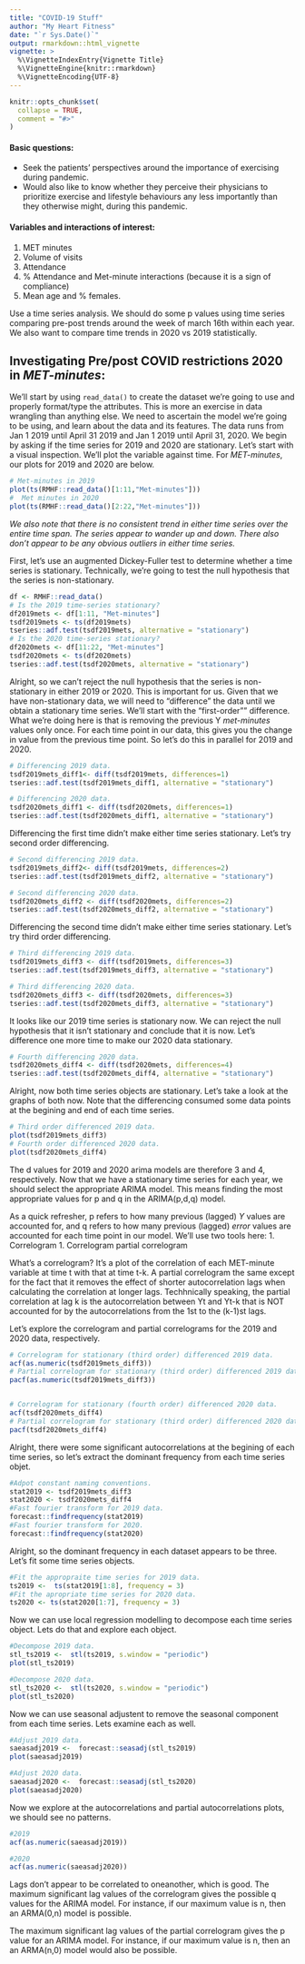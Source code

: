 ```yaml
---
title: "COVID-19 Stuff"
author: "My Heart Fitness"
date: "`r Sys.Date()`"
output: rmarkdown::html_vignette
vignette: >
  %\VignetteIndexEntry{Vignette Title}
  %\VignetteEngine{knitr::rmarkdown}
  %\VignetteEncoding{UTF-8}
---
```


```r
knitr::opts_chunk$set(
  collapse = TRUE,
  comment = "#>"
)
```


#### Basic questions:
* Seek the patients' perspectives around the importance of exercising during pandemic.
* Would also like to know whether they perceive their physicians to prioritize exercise and lifestyle behaviours any less importantly than they otherwise might, during this pandemic.

#### Variables and interactions of interest:
1. MET minutes
1. Volume of visits
1. Attendance
1. % Attendance and Met-minute interactions (because it is a sign of compliance)
1. Mean age and % females.

Use a time series analysis. We should do some p values using time series comparing pre-post trends around the week of march 16th within each year. We also want to compare time trends in 2020 vs 2019 statistically.

## Investigating Pre/post COVID restrictions 2020 in *MET-minutes*:

We'll start by using `read_data()` to create the dataset we're going to use and properly format/type the attributes. This is more an exercise in data wrangling than anything else.
We need to ascertain the model we're going to be using, and learn about the data and its features. The data runs from Jan 1 2019 until April 31 2019 and Jan 1 2019 until April 31, 2020. We begin by asking if the time series for 2019 and 2020 are stationary. Let's start with a visual inspection. We'll plot the variable against time. For *MET-minutes*, our plots for 2019 and 2020 are below.

```r
# Met-minutes in 2019
plot(ts(RMHF::read_data()[1:11,"Met-minutes"]))
#  Met minutes in 2020
plot(ts(RMHF::read_data()[2:22,"Met-minutes"]))
```

_We also note that there is no consistent trend in either time series over the entire time span. The series appear to wander up and down. There also don't appear to be any obvious outliers in either time series._

First, let's use an augmented Dickey-Fuller test to determine whether a time series is stationary. Technically, we're going to test the null hypothesis that the series is non-stationary.

```r
df <- RMHF::read_data()
# Is the 2019 time-series stationary?
df2019mets <- df[1:11, "Met-minutes"]
tsdf2019mets <- ts(df2019mets)
tseries::adf.test(tsdf2019mets, alternative = "stationary")
# Is the 2020 time-series stationary?
df2020mets <- df[11:22, "Met-minutes"]
tsdf2020mets <- ts(df2020mets)
tseries::adf.test(tsdf2020mets, alternative = "stationary")
```

Alright, so we can't reject the null hypothesis that the series is non-stationary in either 2019 or 2020. This is important for us. Given that we have non-stationary data, we will need to “difference” the data until we obtain a stationary time series. We'll start with the “first-order"" difference. What we're doing here is that is removing the previous Y _met-minutes_ values only once.  For each time point in our data, this gives you the change in value from the previous time point. So let's do this in parallel for 2019 and 2020.

```r
# Differencing 2019 data.
tsdf2019mets_diff1<- diff(tsdf2019mets, differences=1)
tseries::adf.test(tsdf2019mets_diff1, alternative = "stationary")

# Differencing 2020 data.
tsdf2020mets_diff1 <- diff(tsdf2020mets, differences=1)
tseries::adf.test(tsdf2020mets_diff1, alternative = "stationary")
```

Differencing the first time didn't make either time series stationary. Let's try second order differencing.

```r
# Second differencing 2019 data.
tsdf2019mets_diff2<- diff(tsdf2019mets, differences=2)
tseries::adf.test(tsdf2019mets_diff2, alternative = "stationary")

# Second differencing 2020 data.
tsdf2020mets_diff2 <- diff(tsdf2020mets, differences=2)
tseries::adf.test(tsdf2020mets_diff2, alternative = "stationary")
```

Differencing the second time didn't make either time series stationary. Let's try third order differencing.

```r
# Third differencing 2019 data.
tsdf2019mets_diff3 <- diff(tsdf2019mets, differences=3)
tseries::adf.test(tsdf2019mets_diff3, alternative = "stationary")

# Third differencing 2020 data.
tsdf2020mets_diff3 <- diff(tsdf2020mets, differences=3)
tseries::adf.test(tsdf2020mets_diff3, alternative = "stationary")
```

It looks like our 2019 time series is stationary now. We can reject the null hypothesis that it isn't stationary and conclude that it is now. Let's difference one more time to make our 2020 data stationary.
```r
# Fourth differencing 2020 data.
tsdf2020mets_diff4 <- diff(tsdf2020mets, differences=4)
tseries::adf.test(tsdf2020mets_diff4, alternative = "stationary")
```
Alright, now both time series objects are stationary. Let's take a look at the graphs of both now. Note that the differencing consumed some data points at the begining and end of each time series.
```r
# Third order differenced 2019 data.
plot(tsdf2019mets_diff3)
# Fourth order differenced 2020 data.
plot(tsdf2020mets_diff4)
```

The d values for 2019 and 2020 arima models are therefore 3 and 4, respectively. Now that we have a stationary time series for each year, we should select the appropriate ARIMA model. This means finding the most appropriate values for p and q in the ARIMA(p,d,q) model.

As a quick refresher, p refers to how many previous (lagged) *Y* values are accounted for, and q refers to how many previous (lagged) *error* values are accounted for each time point in our model. We'll use two tools here:
1. Correlogram
1. Correlogram partial correlogram

What's a correlogram? It's a plot of the correlation of each MET-minute variable at time t with that at time t-k. A partial correlogram the same except for the fact that it removes the effect of shorter autocorrelation lags when calculating the correlation at longer lags. Techhnically speaking, the partial correlation at lag k is the autocorrelation between Yt and Yt-k that is NOT accounted for by the autocorrelations from the 1st to the (k-1)st lags.

Let's explore the correlogram and partial correlograms for the 2019 and 2020 data, respectively.
```r
# Correlogram for stationary (third order) differenced 2019 data.
acf(as.numeric(tsdf2019mets_diff3))
# Partial correlogram for stationary (third order) differenced 2019 data.
pacf(as.numeric(tsdf2019mets_diff3))


# Correlogram for stationary (fourth order) differenced 2020 data.
acf(tsdf2020mets_diff4)
# Partial correlogram for stationary (third order) differenced 2020 data.
pacf(tsdf2020mets_diff4)

```

Alright, there were some significant autocorrelations at the begining of each time series, so let's extract the dominant frequency from each time series objet.
```r
#Adpot constant naming conventions.
stat2019 <- tsdf2019mets_diff3
stat2020 <- tsdf2020mets_diff4
#Fast fourier transform for 2019 data.
forecast::findfrequency(stat2019)
#Fast fourier transform for 2020.
forecast::findfrequency(stat2020)
```
Alright, so the dominant frequency in each dataset appears to be three. Let's fit some time series objects.
```r
#Fit the appropraite time series for 2019 data.
ts2019 <-  ts(stat2019[1:8], frequency = 3)
#Fit the apropriate time series for 2020 data.
ts2020 <- ts(stat2020[1:7], frequency = 3)
```
Now we can use local regression modelling to decompose each time series object. Lets do that and explore each object.
```r
#Decompose 2019 data.
stl_ts2019 <-  stl(ts2019, s.window = "periodic")
plot(stl_ts2019)

#Decompose 2020 data.
stl_ts2020 <-  stl(ts2020, s.window = "periodic")
plot(stl_ts2020)

```
Now we can use seasonal adjustent to remove the seasonal component from each time series. Lets examine each as well.
```r
#Adjust 2019 data.
saeasadj2019 <-  forecast::seasadj(stl_ts2019)
plot(saeasadj2019)

#Adjust 2020 data.
saeasadj2020 <-  forecast::seasadj(stl_ts2020)
plot(saeasadj2020)
```

Now we explore at the autocorrelations and partial autocorrelations plots, we should see no patterns.
```r
#2019
acf(as.numeric(saeasadj2019))

#2020
acf(as.numeric(saeasadj2020))
```
Lags don't appear to be correlated to oneanother, which is good.
The maximum significant lag values of the correlogram gives the possible q values for the ARIMA model. For instance, if our maximum value is n, then an ARMA(0,n) model is possible.

The maximum significant lag values of the partial correlogram gives  the p value for an ARIMA model. For instance, if our maximum value is n, then an an ARMA(n,0) model would also be possible.




